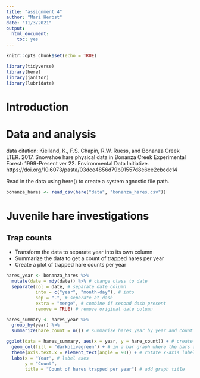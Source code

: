 ```yaml
---
title: "assignment 4"
author: "Mari Herbst"
date: "11/3/2021"
output: 
  html_document: 
    toc: yes
---
```


```r
knitr::opts_chunk$set(echo = TRUE)

library(tidyverse)
library(here)
library(janitor)
library(lubridate)
```

# Introduction

# Data and analysis

data citation: Kielland, K., F.S. Chapin, R.W. Ruess, and Bonanza Creek LTER. 2017. Snowshoe hare physical data in Bonanza Creek Experimental Forest: 1999-Present ver 22. Environmental Data Initiative. https://doi.org/10.6073/pasta/03dce4856d79b91557d8e6ce2cbcdc14

Read in the data using here() to create a system agnostic file path.

```r
bonanza_hares <- read_csv(here("data", "bonanza_hares.csv"))
```

# Juvenile hare investigations

## Trap counts

- Transform the data to separate year into its own column
- Summarize the data to get a count of trapped hares per year
- Create a plot of trapped hare counts per year
```r
hares_year <- bonanza_hares %>%
  mutate(date = mdy(date)) %>% # change class to date
  separate(col = date, # separate date column
           into = c("year", "month-day"), # into
           sep = "-", # separate at dash
           extra = "merge", # combine if second dash present
           remove = TRUE) # remove original date column

hares_summary <- hares_year %>%
  group_by(year) %>% 
  summarize(hare_count = n()) # summarize hares_year by year and count of hares trapped

ggplot(data = hares_summary, aes(x = year, y = hare_count)) + # create a plot of hare trapped counts per year
  geom_col(fill = "darkolivegreen") + # in a bar graph where the bars are colored olive green
  theme(axis.text.x = element_text(angle = 90)) + # rotate x-axis labels for easier reading
  labs(x = "Year", # label axes
       y = "Count",
       title = "Count of hares trapped per year") # add graph title
```



